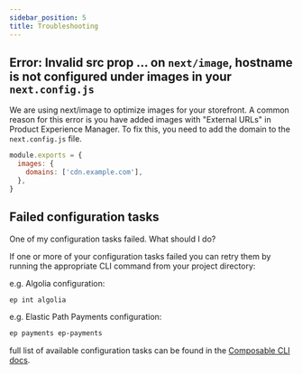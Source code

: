 ```yaml
---
sidebar_position: 5
title: Troubleshooting
---
```


## Error: Invalid src prop ... on `next/image`, hostname is not configured under images in your `next.config.js`

We are using next/image to optimize images for your storefront. A common reason for this error is you have added images with "External URLs" in Product Experience Manager. To fix this, you need to add the domain to the `next.config.js` file.

```javascript
module.exports = {
  images: {
    domains: ['cdn.example.com'],
  },
}
```

## Failed configuration tasks
One of my configuration tasks failed. What should I do?

If one or more of your configuration tasks failed you can retry them by running the appropriate CLI command from your project directory:

e.g. Algolia configuration:

```bash
ep int algolia
```

e.g. Elastic Path Payments configuration:

```bash
ep payments ep-payments
```

full list of available configuration tasks can be found in the [Composable CLI docs](/docs/developer-tools/composable-cli/commands).
